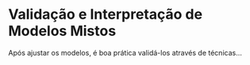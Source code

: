 # Validação e Interpretação de Modelos Mistos

Após ajustar os modelos, é boa prática validá-los através de técnicas...